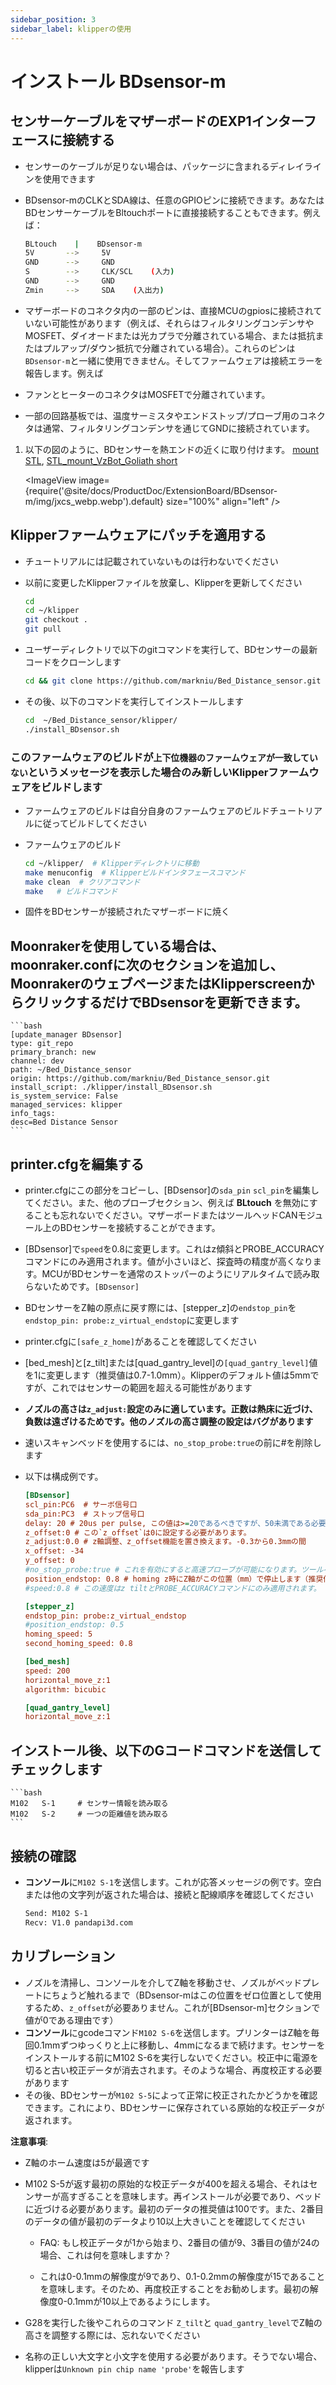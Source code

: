 ```yaml
---
sidebar_position: 3
sidebar_label: klipperの使用
---
```


# インストール  **BDsensor-m**

## センサーケーブルをマザーボードのEXP1インターフェースに接続する
* センサーのケーブルが足りない場合は、パッケージに含まれるディレイラインを使用できます
* BDsensor-mのCLKとSDA線は、任意のGPIOピンに接続できます。あなたはBDセンサーケーブルをBltouchポートに直接接続することもできます。例えば：

    ```bash
    BLtouch    |    BDsensor-m
    5V       -->     5V
    GND      -->     GND
    S        -->     CLK/SCL    (入力)
    GND      -->     GND
    Zmin     -->     SDA    (入出力) 
    ```

* マザーボードのコネクタ内の一部のピンは、直接MCUのgpiosに接続されていない可能性があります（例えば、それらはフィルタリングコンデンサやMOSFET、ダイオードまたは光カプラで分離されている場合、または抵抗またはプルアップ/ダウン抵抗で分離されている場合）。これらのピンは`BDsensor-m`と一緒に使用できません。そしてファームウェアは接続エラーを報告します。例えば
* ファンとヒーターのコネクタはMOSFETで分離されています。
* 一部の回路基板では、温度サーミスタやエンドストップ/プローブ用のコネクタは通常、フィルタリングコンデンサを通じてGNDに接続されています。

1. 以下の図のように、BDセンサーを熱エンドの近くに取り付けます。 [mount STL](https://www.thingiverse.com/thing:6098131),  [STL_mount_VzBot_Goliath short](https://discord.com/channels/829828765512106054/1163237892957671424)

    <ImageView image={require('@site/docs/ProductDoc/ExtensionBoard/BDsensor-m/img/jxcs_webp.webp').default} size="100%" align="left" />


## Klipperファームウェアにパッチを適用する
* チュートリアルには記載されていないものは行わないでください
* 以前に変更したKlipperファイルを放棄し、Klipperを更新してください

    ```bash
    cd
    cd ~/klipper
    git checkout .
    git pull
    ```

* ユーザーディレクトリで以下のgitコマンドを実行して、BDセンサーの最新コードをクローンします

    ```bash
    cd && git clone https://github.com/markniu/Bed_Distance_sensor.git
    ```

* その後、以下のコマンドを実行してインストールします

    ```bash
    cd  ~/Bed_Distance_sensor/klipper/
    ./install_BDsensor.sh
    ```
### このファームウェアのビルドが`上下位機器のファームウェアが一致していない`というメッセージを表示した場合のみ新しいKlipperファームウェアをビルドします
* ファームウェアのビルドは自分自身のファームウェアのビルドチュートリアルに従ってビルドしてください
* ファームウェアのビルド

    ```bash
    cd ~/klipper/  # Klipperディレクトリに移動
    make menuconfig  # Klipperビルドインタフェースコマンド
    make clean  # クリアコマンド
    make   # ビルドコマンド
    ```

* 固件をBDセンサーが接続されたマザーボードに焼く

## Moonrakerを使用している場合は、moonraker.confに次のセクションを追加し、MoonrakerのウェブページまたはKlipperscreenからクリックするだけでBDsensorを更新できます。

    ```bash
    [update_manager BDsensor]
    type: git_repo
    primary_branch: new
    channel: dev
    path: ~/Bed_Distance_sensor
    origin: https://github.com/markniu/Bed_Distance_sensor.git
    install_script: ./klipper/install_BDsensor.sh
    is_system_service: False
    managed_services: klipper
    info_tags:
    desc=Bed Distance Sensor
    ```

## printer.cfgを編集する

* printer.cfgにこの部分をコピーし、[BDsensor]の`sda_pin`  `scl_pin`を編集してください。また、他のプローブセクション、例えば **BLtouch** を無効にすることも忘れないでください。マザーボードまたはツールヘッドCANモジュール上のBDセンサーを接続することができます。
* [BDsensor]で`speed`を0.8に変更します。これはz傾斜とPROBE_ACCURACYコマンドにのみ適用されます。値が小さいほど、探査時の精度が高くなります。MCUがBDセンサーを通常のストッパーのようにリアルタイムで読み取らないためです。`[BDsensor]`
* BDセンサーをZ軸の原点に戻す際には、[stepper_z]の`endstop_pin`を`endstop_pin: probe:z_virtual_endstop`に変更します
* printer.cfgに`[safe_z_home]`があることを確認してください
* [bed_mesh]と[z_tilt]または[quad_gantry_level]の`[quad_gantry_level]`値を1に変更します（推奨値は0.7-1.0mm）。Klipperのデフォルト値は5mmですが、これではセンサーの範囲を超える可能性があります
* **ノズルの高さは`z_adjust:`設定のみに適しています。正数は熱床に近づけ、負数は遠ざけるためです。他のノズルの高さ調整の設定はバグがあります**
* 速いスキャンベッドを使用するには、`no_stop_probe:true`の前に#を削除します
* 以下は構成例です。

    ```cfg
    [BDsensor] 
    scl_pin:PC6  # サーボ信号口
    sda_pin:PC3  # ストップ信号口
    delay: 20 # 20us per pulse, この値は>=20であるべきですが、50未満である必要があります
    z_offset:0 # この`z_offset`は0に設定する必要があります。
    z_adjust:0.0 # z軸調整、z_offset機能を置き換えます。-0.3から0.3mmの間
    x_offset: -34
    y_offset: 0
    #no_stop_probe:true # これを有効にすると高速プローブが可能になります。ツールヘッドはプローブポイントで停止しません。
    position_endstop: 0.8 # homing z時にZ軸がこの位置（mm）で停止します（推奨値は0.4〜1.0）
    #speed:0.8 # この速度はz tiltとPROBE_ACCURACYコマンドにのみ適用されます。

    [stepper_z]
    endstop_pin: probe:z_virtual_endstop 
    #position_endstop: 0.5
    homing_speed: 5
    second_homing_speed: 0.8

    [bed_mesh]
    speed: 200
    horizontal_move_z:1
    algorithm: bicubic

    [quad_gantry_level]
    horizontal_move_z:1

    ```

## インストール後、以下のGコードコマンドを送信してチェックします

    ```bash
    M102   S-1     # センサー情報を読み取る
    M102   S-2     # 一つの距離値を読み取る
    ```

## 接続の確認

* **コンソール**に`M102 S-1`を送信します。これが応答メッセージの例です。空白または他の文字列が返された場合は、接続と配線順序を確認してください

    ```bash
    Send: M102 S-1
    Recv: V1.0 pandapi3d.com
    ```

## カリブレーション

* ノズルを清掃し、コンソールを介してZ軸を移動させ、ノズルがベッドプレートにちょうど触れるまで（BDsensor-mはこの位置をゼロ位置として使用するため、`z_offset`が必要ありません。これが[BDsensor-m]セクションで値が0である理由です）
* **コンソール**にgcodeコマンド`M102 S-6`を送信します。プリンターはZ軸を毎回0.1mmずつゆっくりと上に移動し、4mmになるまで続けます。センサーをインストールする前にM102 S-6を実行しないでください。校正中に電源を切ると古い校正データが消去されます。そのような場合、再度校正する必要があります
* その後、BDセンサーが`M102 S-5`によって正常に校正されたかどうかを確認できます。これにより、BDセンサーに保存されている原始的な校正データが返されます。

**注意事項**:

* Z軸のホーム速度は5が最適です

* M102 S-5が返す最初の原始的な校正データが400を超える場合、それはセンサーが高すぎることを意味します。再インストールが必要であり、ベッドに近づける必要があります。最初のデータの推奨値は100です。また、2番目のデータの値が最初のデータより10以上大きいことを確認してください

  * FAQ: もし校正データが1から始まり、2番目の値が9、3番目の値が24の場合、これは何を意味しますか？

  * これは0-0.1mmの解像度が9であり、0.1-0.2mmの解像度が15であることを意味します。そのため、再度校正することをお勧めします。最初の解像度0-0.1mmが10以上であるようにします。

* G28を実行した後やこれらのコマンド `Z_tilt`と `quad_gantry_level`でZ軸の高さを調整する際には、忘れないでください

* 名称の正しい大文字と小文字を使用する必要があります。そうでない場合、klipperは`Unknown pin chip name 'probe'`を報告します
